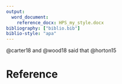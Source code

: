 ```yaml
---
output:
  word_document:
    reference_docx: HPS_my_style.docx
bibliography: ["biblio.bib"]
biblio-style: "apa"
---
```


@carter18 and @wood18 said that @horton15

# Reference
